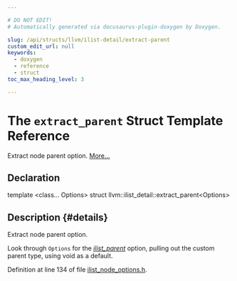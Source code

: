 ```yaml
---

# DO NOT EDIT!
# Automatically generated via docusaurus-plugin-doxygen by Doxygen.

slug: /api/structs/llvm/ilist-detail/extract-parent
custom_edit_url: null
keywords:
  - doxygen
  - reference
  - struct
toc_max_heading_level: 3

---
```





# The `extract_parent` Struct Template Reference

<DoxygenPage pluginConfig={pluginConfig}>

Extract node parent option. <a href="#details">More...</a>

## Declaration

<CodeBlock>template &lt;class... Options&gt;
struct llvm::ilist_detail::extract_parent&lt;Options&gt;</CodeBlock>

## Description {#details}

Extract node parent option.

Look through <code>Options</code> for the <em><a href="/docs/api/structs/llvm/ilist-parent">ilist&#95;parent</a></em> option, pulling out the custom parent type, using void as a default.

Definition at line 134 of file <a href="/docs/api/files/include/include/llvm/include/llvm/adt/ilist-node-options-h">ilist&#95;node&#95;options.h</a>.

</DoxygenPage>
